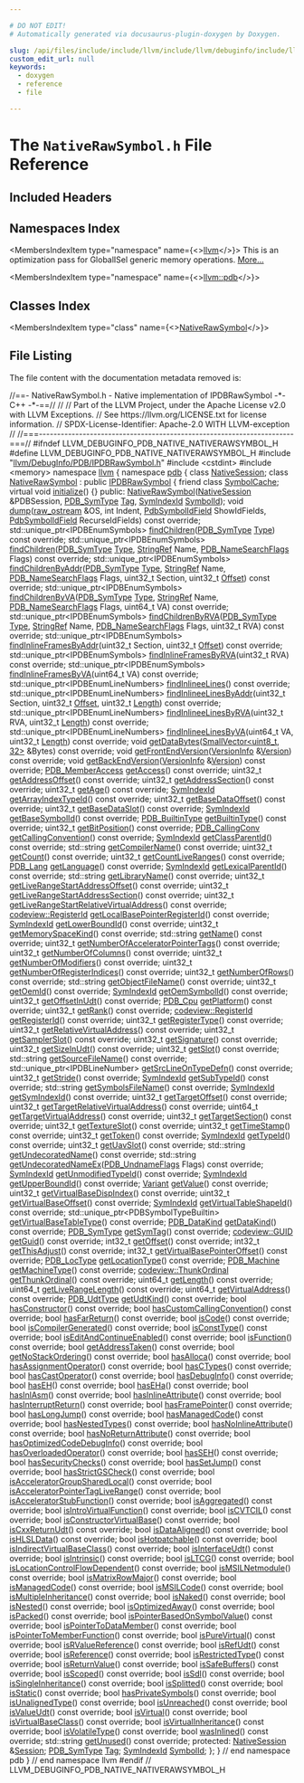 ```yaml
---

# DO NOT EDIT!
# Automatically generated via docusaurus-plugin-doxygen by Doxygen.

slug: /api/files/include/include/llvm/include/llvm/debuginfo/include/llvm/debuginfo/pdb/include/llvm/debuginfo/pdb/native/nativerawsymbol-h
custom_edit_url: null
keywords:
  - doxygen
  - reference
  - file

---
```





# The `NativeRawSymbol.h` File Reference

<DoxygenPage pluginConfig={pluginConfig}>



## Included Headers

<IncludesList>
<IncludesListItem
  filePath="llvm/DebugInfo/PDB/IPDBRawSymbol.h"
  permalink="/docs/api/files/include/include/llvm/include/llvm/debuginfo/include/llvm/debuginfo/pdb/ipdbrawsymbol-h"
  isLocal="true" />
<IncludesListItem
  filePath="cstdint"
  permalink=""
  isLocal="false" />
<IncludesListItem
  filePath="memory"
  permalink=""
  isLocal="false" />
</IncludesList>

## Namespaces Index

<MembersIndex>

<MembersIndexItem
  type="namespace"
  name={<><a href="/docs/api/namespaces/llvm">llvm</a></>}>
This is an optimization pass for GlobalISel generic memory operations. <a href="/docs/api/namespaces/llvm/#details">More...</a>
</MembersIndexItem>

<MembersIndexItem
  type="namespace"
  name={<><a href="/docs/api/namespaces/llvm/pdb">llvm::pdb</a></>}>
</MembersIndexItem>

</MembersIndex>

## Classes Index

<MembersIndex>

<MembersIndexItem
  type="class"
  name={<><a href="/docs/api/classes/llvm/pdb/nativerawsymbol">NativeRawSymbol</a></>}>
</MembersIndexItem>

</MembersIndex>


## File Listing

The file content with the documentation metadata removed is:

<ProgramListing>

<Link id="l00001" /><CodeLine lineNumber="1"><Highlight kind="comment">//==- NativeRawSymbol.h - Native implementation of IPDBRawSymbol -&#42;- C++ -&#42;-==//</Highlight><Highlight kind="normal"></Highlight></CodeLine>
<Link id="l00002" /><CodeLine lineNumber="2"><Highlight kind="normal"></Highlight><Highlight kind="comment">//</Highlight><Highlight kind="normal"></Highlight></CodeLine>
<Link id="l00003" /><CodeLine lineNumber="3"><Highlight kind="normal"></Highlight><Highlight kind="comment">// Part of the LLVM Project, under the Apache License v2.0 with LLVM Exceptions.</Highlight><Highlight kind="normal"></Highlight></CodeLine>
<Link id="l00004" /><CodeLine lineNumber="4"><Highlight kind="normal"></Highlight><Highlight kind="comment">// See https://llvm.org/LICENSE.txt for license information.</Highlight><Highlight kind="normal"></Highlight></CodeLine>
<Link id="l00005" /><CodeLine lineNumber="5"><Highlight kind="normal"></Highlight><Highlight kind="comment">// SPDX-License-Identifier: Apache-2.0 WITH LLVM-exception</Highlight><Highlight kind="normal"></Highlight></CodeLine>
<Link id="l00006" /><CodeLine lineNumber="6"><Highlight kind="normal"></Highlight><Highlight kind="comment">//</Highlight><Highlight kind="normal"></Highlight></CodeLine>
<Link id="l00007" /><CodeLine lineNumber="7"><Highlight kind="normal"></Highlight><Highlight kind="comment">//===----------------------------------------------------------------------===//</Highlight><Highlight kind="normal"></Highlight></CodeLine>
<Link id="l00008" /><CodeLine lineNumber="8"><Highlight kind="normal"></Highlight></CodeLine>
<Link id="l00009" /><CodeLine lineNumber="9"><Highlight kind="normal"></Highlight><Highlight kind="preprocessor">#ifndef LLVM&#95;DEBUGINFO&#95;PDB&#95;NATIVE&#95;NATIVERAWSYMBOL&#95;H</Highlight><Highlight kind="normal"></Highlight></CodeLine>
<Link id="l00010" /><CodeLine lineNumber="10"><Highlight kind="normal"></Highlight><Highlight kind="preprocessor">#define LLVM&#95;DEBUGINFO&#95;PDB&#95;NATIVE&#95;NATIVERAWSYMBOL&#95;H</Highlight><Highlight kind="normal"></Highlight></CodeLine>
<Link id="l00011" /><CodeLine lineNumber="11"><Highlight kind="normal"></Highlight></CodeLine>
<Link id="l00012" /><CodeLine lineNumber="12"><Highlight kind="normal"></Highlight><Highlight kind="preprocessor">#include &quot;<a href="/docs/api/files/include/include/llvm/include/llvm/debuginfo/include/llvm/debuginfo/pdb/ipdbrawsymbol-h">llvm/DebugInfo/PDB/IPDBRawSymbol.h</a>&quot;</Highlight><Highlight kind="normal"></Highlight></CodeLine>
<Link id="l00013" /><CodeLine lineNumber="13"><Highlight kind="normal"></Highlight><Highlight kind="preprocessor">#include &lt;cstdint&gt;</Highlight><Highlight kind="normal"></Highlight></CodeLine>
<Link id="l00014" /><CodeLine lineNumber="14"><Highlight kind="normal"></Highlight><Highlight kind="preprocessor">#include &lt;memory&gt;</Highlight><Highlight kind="normal"></Highlight></CodeLine>
<Link id="l00015" /><CodeLine lineNumber="15"><Highlight kind="normal"></Highlight></CodeLine>
<Link id="l00016" /><CodeLine lineNumber="16"><Highlight kind="normal"></Highlight><Highlight kind="keyword">namespace </Highlight><Highlight kind="normal"><a href="/docs/api/namespaces/llvm">llvm</a> &#123;</Highlight></CodeLine>
<Link id="l00017" /><CodeLine lineNumber="17"><Highlight kind="normal"></Highlight><Highlight kind="keyword">namespace </Highlight><Highlight kind="normal"><a href="/docs/api/namespaces/llvm/pdb">pdb</a> &#123;</Highlight></CodeLine>
<Link id="l00018" /><CodeLine lineNumber="18"><Highlight kind="normal"></Highlight></CodeLine>
<Link id="l00019" /><CodeLine lineNumber="19"><Highlight kind="normal"></Highlight><Highlight kind="keyword">class </Highlight><Highlight kind="normal"><a href="/docs/api/classes/llvm/pdb/nativesession">NativeSession</a>;</Highlight></CodeLine>
<Link id="l00020" /><CodeLine lineNumber="20"><Highlight kind="normal"></Highlight></CodeLine>
<Link id="l00021" /><CodeLine lineNumber="21" lineLink="/docs/api/classes/llvm/pdb/nativerawsymbol"><Highlight kind="normal"></Highlight><Highlight kind="keyword">class </Highlight><Highlight kind="normal"><a href="/docs/api/classes/llvm/pdb/nativerawsymbol/#a4cbeed8a0b429b5aea245873a199f97b">NativeRawSymbol</a> : </Highlight><Highlight kind="keyword">public</Highlight><Highlight kind="normal"> <a href="/docs/api/classes/llvm/pdb/ipdbrawsymbol">IPDBRawSymbol</a> &#123;</Highlight></CodeLine>
<Link id="l00022" /><CodeLine lineNumber="22" lineLink="/docs/api/classes/llvm/pdb/nativerawsymbol/#a10885dd2a57b57717f9918d0eb978866"><Highlight kind="normal">  </Highlight><Highlight kind="keyword">friend</Highlight><Highlight kind="normal"> </Highlight><Highlight kind="keyword">class </Highlight><Highlight kind="normal"><a href="/docs/api/classes/llvm/pdb/nativerawsymbol/#a10885dd2a57b57717f9918d0eb978866">SymbolCache</a>;</Highlight></CodeLine>
<Link id="l00023" /><CodeLine lineNumber="23"><Highlight kind="normal">  </Highlight><Highlight kind="keyword">virtual</Highlight><Highlight kind="normal"> </Highlight><Highlight kind="keywordtype">void</Highlight><Highlight kind="normal"> <a href="/docs/api/files/lib/lib/analysis/targetlibraryinfo-cpp/#a19d27915595e7f0a0ef271448bcdac6f">initialize</a>() &#123;&#125;</Highlight></CodeLine>
<Link id="l00024" /><CodeLine lineNumber="24"><Highlight kind="normal"></Highlight></CodeLine>
<Link id="l00025" /><CodeLine lineNumber="25"><Highlight kind="normal"></Highlight><Highlight kind="keyword">public</Highlight><Highlight kind="normal">:</Highlight></CodeLine>
<Link id="l00026" /><CodeLine lineNumber="26"><Highlight kind="normal">  <a href="/docs/api/classes/llvm/pdb/nativerawsymbol/#a4cbeed8a0b429b5aea245873a199f97b">NativeRawSymbol</a>(<a href="/docs/api/classes/llvm/pdb/nativesession">NativeSession</a> &amp;PDBSession, <a href="/docs/api/namespaces/llvm/pdb/#a33e853ec74d48b1340d1d4bae772d30b">PDB&#95;SymType</a> <a href="/docs/api/namespaces/llvm/#ac226f3d2b9ca090171a8e0a8cb92c343ac101058e7ea21bbbf2a5ac893088e90b">Tag</a>,</Highlight></CodeLine>
<Link id="l00027" /><CodeLine lineNumber="27"><Highlight kind="normal">                  <a href="/docs/api/namespaces/llvm/pdb/#a0d95a0af7fff523a0a4bfb7f6b578d12">SymIndexId</a> <a href="/docs/api/classes/llvm/pdb/nativerawsymbol/#a175ded6821ed70bde0ecba19b38f2b88">SymbolId</a>);</Highlight></CodeLine>
<Link id="l00028" /><CodeLine lineNumber="28"><Highlight kind="normal"></Highlight></CodeLine>
<Link id="l00029" /><CodeLine lineNumber="29"><Highlight kind="normal">  </Highlight><Highlight kind="keywordtype">void</Highlight><Highlight kind="normal"> <a href="/docs/api/classes/llvm/pdb/nativerawsymbol/#aeeda1eb1da6fda8318d0a3093caa3ea2">dump</a>(<a href="/docs/api/classes/llvm/raw-ostream">raw&#95;ostream</a> &amp;OS, </Highlight><Highlight kind="keywordtype">int</Highlight><Highlight kind="normal"> Indent, <a href="/docs/api/namespaces/llvm/pdb/#a952cb7401a07c49e2879fbfc92f0dc2c">PdbSymbolIdField</a> ShowIdFields,</Highlight></CodeLine>
<Link id="l00030" /><CodeLine lineNumber="30"><Highlight kind="normal">            <a href="/docs/api/namespaces/llvm/pdb/#a952cb7401a07c49e2879fbfc92f0dc2c">PdbSymbolIdField</a> RecurseIdFields) </Highlight><Highlight kind="keyword">const override</Highlight><Highlight kind="normal">;</Highlight></CodeLine>
<Link id="l00031" /><CodeLine lineNumber="31"><Highlight kind="normal"></Highlight></CodeLine>
<Link id="l00032" /><CodeLine lineNumber="32"><Highlight kind="normal">  std::unique&#95;ptr&lt;IPDBEnumSymbols&gt;</Highlight></CodeLine>
<Link id="l00033" /><CodeLine lineNumber="33"><Highlight kind="normal">    <a href="/docs/api/classes/llvm/pdb/nativerawsymbol/#a4236f61483238acc1ba13891d73b2c58">findChildren</a>(<a href="/docs/api/namespaces/llvm/pdb/#a33e853ec74d48b1340d1d4bae772d30b">PDB&#95;SymType</a> <a href="/docs/api/namespaces/llvm/pdb/#a952cb7401a07c49e2879fbfc92f0dc2caa1fa27779242b4902f7ae3bdd5c6d508">Type</a>) </Highlight><Highlight kind="keyword">const override</Highlight><Highlight kind="normal">;</Highlight></CodeLine>
<Link id="l00034" /><CodeLine lineNumber="34"><Highlight kind="normal">  std::unique&#95;ptr&lt;IPDBEnumSymbols&gt;</Highlight></CodeLine>
<Link id="l00035" /><CodeLine lineNumber="35"><Highlight kind="normal">    <a href="/docs/api/classes/llvm/pdb/nativerawsymbol/#a4236f61483238acc1ba13891d73b2c58">findChildren</a>(<a href="/docs/api/namespaces/llvm/pdb/#a33e853ec74d48b1340d1d4bae772d30b">PDB&#95;SymType</a> <a href="/docs/api/namespaces/llvm/pdb/#a952cb7401a07c49e2879fbfc92f0dc2caa1fa27779242b4902f7ae3bdd5c6d508">Type</a>, <a href="/docs/api/classes/llvm/stringref">StringRef</a> Name,</Highlight></CodeLine>
<Link id="l00036" /><CodeLine lineNumber="36"><Highlight kind="normal">      <a href="/docs/api/namespaces/llvm/pdb/#a1d1b2eadb80309d27efbb727411c54ec">PDB&#95;NameSearchFlags</a> Flags) </Highlight><Highlight kind="keyword">const override</Highlight><Highlight kind="normal">;</Highlight></CodeLine>
<Link id="l00037" /><CodeLine lineNumber="37"><Highlight kind="normal">  std::unique&#95;ptr&lt;IPDBEnumSymbols&gt;</Highlight></CodeLine>
<Link id="l00038" /><CodeLine lineNumber="38"><Highlight kind="normal">    <a href="/docs/api/classes/llvm/pdb/nativerawsymbol/#a7393f5c9e398a0a8a34014393253e45f">findChildrenByAddr</a>(<a href="/docs/api/namespaces/llvm/pdb/#a33e853ec74d48b1340d1d4bae772d30b">PDB&#95;SymType</a> <a href="/docs/api/namespaces/llvm/pdb/#a952cb7401a07c49e2879fbfc92f0dc2caa1fa27779242b4902f7ae3bdd5c6d508">Type</a>, <a href="/docs/api/classes/llvm/stringref">StringRef</a> Name,</Highlight></CodeLine>
<Link id="l00039" /><CodeLine lineNumber="39"><Highlight kind="normal">                       <a href="/docs/api/namespaces/llvm/pdb/#a1d1b2eadb80309d27efbb727411c54ec">PDB&#95;NameSearchFlags</a> Flags,</Highlight></CodeLine>
<Link id="l00040" /><CodeLine lineNumber="40"><Highlight kind="normal">                       uint32&#95;t Section, uint32&#95;t <a href="/docs/api/namespaces/llvm/pdb/#ac10322dc19a928c2dbb83ec9689dc23cadfd0a82c4bf37b1e90b690a22a20692e">Offset</a>) </Highlight><Highlight kind="keyword">const override</Highlight><Highlight kind="normal">;</Highlight></CodeLine>
<Link id="l00041" /><CodeLine lineNumber="41"><Highlight kind="normal">  std::unique&#95;ptr&lt;IPDBEnumSymbols&gt;</Highlight></CodeLine>
<Link id="l00042" /><CodeLine lineNumber="42"><Highlight kind="normal">    <a href="/docs/api/classes/llvm/pdb/nativerawsymbol/#ac2cf75fa589ac1e92fbda06f2513defd">findChildrenByVA</a>(<a href="/docs/api/namespaces/llvm/pdb/#a33e853ec74d48b1340d1d4bae772d30b">PDB&#95;SymType</a> <a href="/docs/api/namespaces/llvm/pdb/#a952cb7401a07c49e2879fbfc92f0dc2caa1fa27779242b4902f7ae3bdd5c6d508">Type</a>, <a href="/docs/api/classes/llvm/stringref">StringRef</a> Name, <a href="/docs/api/namespaces/llvm/pdb/#a1d1b2eadb80309d27efbb727411c54ec">PDB&#95;NameSearchFlags</a> Flags,</Highlight></CodeLine>
<Link id="l00043" /><CodeLine lineNumber="43"><Highlight kind="normal">                     uint64&#95;t VA) </Highlight><Highlight kind="keyword">const override</Highlight><Highlight kind="normal">;</Highlight></CodeLine>
<Link id="l00044" /><CodeLine lineNumber="44"><Highlight kind="normal">  std::unique&#95;ptr&lt;IPDBEnumSymbols&gt;</Highlight></CodeLine>
<Link id="l00045" /><CodeLine lineNumber="45"><Highlight kind="normal">    <a href="/docs/api/classes/llvm/pdb/nativerawsymbol/#ac87b62832db228b6eabbc7218b1b58eb">findChildrenByRVA</a>(<a href="/docs/api/namespaces/llvm/pdb/#a33e853ec74d48b1340d1d4bae772d30b">PDB&#95;SymType</a> <a href="/docs/api/namespaces/llvm/pdb/#a952cb7401a07c49e2879fbfc92f0dc2caa1fa27779242b4902f7ae3bdd5c6d508">Type</a>, <a href="/docs/api/classes/llvm/stringref">StringRef</a> Name, <a href="/docs/api/namespaces/llvm/pdb/#a1d1b2eadb80309d27efbb727411c54ec">PDB&#95;NameSearchFlags</a> Flags,</Highlight></CodeLine>
<Link id="l00046" /><CodeLine lineNumber="46"><Highlight kind="normal">      uint32&#95;t RVA) </Highlight><Highlight kind="keyword">const override</Highlight><Highlight kind="normal">;</Highlight></CodeLine>
<Link id="l00047" /><CodeLine lineNumber="47"><Highlight kind="normal"></Highlight></CodeLine>
<Link id="l00048" /><CodeLine lineNumber="48"><Highlight kind="normal">  std::unique&#95;ptr&lt;IPDBEnumSymbols&gt;</Highlight></CodeLine>
<Link id="l00049" /><CodeLine lineNumber="49"><Highlight kind="normal">    <a href="/docs/api/classes/llvm/pdb/nativerawsymbol/#af195d171bfcbf133a62e2c2e655150ea">findInlineFramesByAddr</a>(uint32&#95;t Section, uint32&#95;t <a href="/docs/api/namespaces/llvm/pdb/#ac10322dc19a928c2dbb83ec9689dc23cadfd0a82c4bf37b1e90b690a22a20692e">Offset</a>) </Highlight><Highlight kind="keyword">const override</Highlight><Highlight kind="normal">;</Highlight></CodeLine>
<Link id="l00050" /><CodeLine lineNumber="50"><Highlight kind="normal">  std::unique&#95;ptr&lt;IPDBEnumSymbols&gt;</Highlight></CodeLine>
<Link id="l00051" /><CodeLine lineNumber="51"><Highlight kind="normal">    <a href="/docs/api/classes/llvm/pdb/nativerawsymbol/#a7a534ad87e539a450c2da69cef44ba37">findInlineFramesByRVA</a>(uint32&#95;t RVA) </Highlight><Highlight kind="keyword">const override</Highlight><Highlight kind="normal">;</Highlight></CodeLine>
<Link id="l00052" /><CodeLine lineNumber="52"><Highlight kind="normal">  std::unique&#95;ptr&lt;IPDBEnumSymbols&gt;</Highlight></CodeLine>
<Link id="l00053" /><CodeLine lineNumber="53"><Highlight kind="normal">    <a href="/docs/api/classes/llvm/pdb/nativerawsymbol/#ac7e561cbcc3e58d5d04b057efb9016b6">findInlineFramesByVA</a>(uint64&#95;t VA) </Highlight><Highlight kind="keyword">const override</Highlight><Highlight kind="normal">;</Highlight></CodeLine>
<Link id="l00054" /><CodeLine lineNumber="54"><Highlight kind="normal"></Highlight></CodeLine>
<Link id="l00055" /><CodeLine lineNumber="55"><Highlight kind="normal">  std::unique&#95;ptr&lt;IPDBEnumLineNumbers&gt; <a href="/docs/api/classes/llvm/pdb/nativerawsymbol/#a3aaaef020b260a61fc06df0af7686a63">findInlineeLines</a>() </Highlight><Highlight kind="keyword">const override</Highlight><Highlight kind="normal">;</Highlight></CodeLine>
<Link id="l00056" /><CodeLine lineNumber="56"><Highlight kind="normal">  std::unique&#95;ptr&lt;IPDBEnumLineNumbers&gt;</Highlight></CodeLine>
<Link id="l00057" /><CodeLine lineNumber="57"><Highlight kind="normal">    <a href="/docs/api/classes/llvm/pdb/nativerawsymbol/#ac568aa56a3115d80fbd5a2c4be13ac9f">findInlineeLinesByAddr</a>(uint32&#95;t Section, uint32&#95;t <a href="/docs/api/namespaces/llvm/pdb/#ac10322dc19a928c2dbb83ec9689dc23cadfd0a82c4bf37b1e90b690a22a20692e">Offset</a>,</Highlight></CodeLine>
<Link id="l00058" /><CodeLine lineNumber="58"><Highlight kind="normal">                           uint32&#95;t <a href="/docs/api/namespaces/llvm/#a05f5b9a11bdcc5feba62899f95dcf878af6d9f1c7b49b7601fae6a545002a6763">Length</a>) </Highlight><Highlight kind="keyword">const override</Highlight><Highlight kind="normal">;</Highlight></CodeLine>
<Link id="l00059" /><CodeLine lineNumber="59"><Highlight kind="normal">  std::unique&#95;ptr&lt;IPDBEnumLineNumbers&gt;</Highlight></CodeLine>
<Link id="l00060" /><CodeLine lineNumber="60"><Highlight kind="normal">    <a href="/docs/api/classes/llvm/pdb/nativerawsymbol/#ae61294a486657817a56421903a0ac13b">findInlineeLinesByRVA</a>(uint32&#95;t RVA, uint32&#95;t <a href="/docs/api/namespaces/llvm/#a05f5b9a11bdcc5feba62899f95dcf878af6d9f1c7b49b7601fae6a545002a6763">Length</a>) </Highlight><Highlight kind="keyword">const override</Highlight><Highlight kind="normal">;</Highlight></CodeLine>
<Link id="l00061" /><CodeLine lineNumber="61"><Highlight kind="normal">  std::unique&#95;ptr&lt;IPDBEnumLineNumbers&gt;</Highlight></CodeLine>
<Link id="l00062" /><CodeLine lineNumber="62"><Highlight kind="normal">    <a href="/docs/api/classes/llvm/pdb/nativerawsymbol/#a66656339acb59636e60c3196bdeac925">findInlineeLinesByVA</a>(uint64&#95;t VA, uint32&#95;t <a href="/docs/api/namespaces/llvm/#a05f5b9a11bdcc5feba62899f95dcf878af6d9f1c7b49b7601fae6a545002a6763">Length</a>) </Highlight><Highlight kind="keyword">const override</Highlight><Highlight kind="normal">;</Highlight></CodeLine>
<Link id="l00063" /><CodeLine lineNumber="63"><Highlight kind="normal"></Highlight></CodeLine>
<Link id="l00064" /><CodeLine lineNumber="64"><Highlight kind="normal">  </Highlight><Highlight kind="keywordtype">void</Highlight><Highlight kind="normal"> <a href="/docs/api/classes/llvm/pdb/nativerawsymbol/#afc4623f05661f9a6006ab29d724572c4">getDataBytes</a>(<a href="/docs/api/classes/llvm/smallvector">SmallVector&lt;uint8&#95;t, 32&gt;</a> &amp;Bytes) </Highlight><Highlight kind="keyword">const override</Highlight><Highlight kind="normal">;</Highlight></CodeLine>
<Link id="l00065" /><CodeLine lineNumber="65"><Highlight kind="normal">  </Highlight><Highlight kind="keywordtype">void</Highlight><Highlight kind="normal"> <a href="/docs/api/classes/llvm/pdb/nativerawsymbol/#a4e4572146b2a7ce5bc6a99cee736fd56">getFrontEndVersion</a>(<a href="/docs/api/structs/llvm/pdb/versioninfo">VersionInfo</a> &amp;<a href="/docs/api/namespaces/llvm/#a689a023f54d38d41f6d952cac41ee538">Version</a>) </Highlight><Highlight kind="keyword">const override</Highlight><Highlight kind="normal">;</Highlight></CodeLine>
<Link id="l00066" /><CodeLine lineNumber="66"><Highlight kind="normal">  </Highlight><Highlight kind="keywordtype">void</Highlight><Highlight kind="normal"> <a href="/docs/api/classes/llvm/pdb/nativerawsymbol/#a45ade7163bbf05ab334f58bc088fb5f2">getBackEndVersion</a>(<a href="/docs/api/structs/llvm/pdb/versioninfo">VersionInfo</a> &amp;<a href="/docs/api/namespaces/llvm/#a689a023f54d38d41f6d952cac41ee538">Version</a>) </Highlight><Highlight kind="keyword">const override</Highlight><Highlight kind="normal">;</Highlight></CodeLine>
<Link id="l00067" /><CodeLine lineNumber="67"><Highlight kind="normal">  <a href="/docs/api/namespaces/llvm/pdb/#a2d6a658a499045d9efb62d3e00c4e11f">PDB&#95;MemberAccess</a> <a href="/docs/api/classes/llvm/pdb/nativerawsymbol/#a2955c667a55511ee57ae753b8b28752f">getAccess</a>() </Highlight><Highlight kind="keyword">const override</Highlight><Highlight kind="normal">;</Highlight></CodeLine>
<Link id="l00068" /><CodeLine lineNumber="68"><Highlight kind="normal">  uint32&#95;t <a href="/docs/api/classes/llvm/pdb/nativerawsymbol/#a977a1bba1919837584bf40ea597ea008">getAddressOffset</a>() </Highlight><Highlight kind="keyword">const override</Highlight><Highlight kind="normal">;</Highlight></CodeLine>
<Link id="l00069" /><CodeLine lineNumber="69"><Highlight kind="normal">  uint32&#95;t <a href="/docs/api/classes/llvm/pdb/nativerawsymbol/#a2535a12ed75d8eb2376ca79887657d64">getAddressSection</a>() </Highlight><Highlight kind="keyword">const override</Highlight><Highlight kind="normal">;</Highlight></CodeLine>
<Link id="l00070" /><CodeLine lineNumber="70"><Highlight kind="normal">  uint32&#95;t <a href="/docs/api/classes/llvm/pdb/nativerawsymbol/#a5f8a77318ecdebfbf26e905745e754aa">getAge</a>() </Highlight><Highlight kind="keyword">const override</Highlight><Highlight kind="normal">;</Highlight></CodeLine>
<Link id="l00071" /><CodeLine lineNumber="71"><Highlight kind="normal">  <a href="/docs/api/namespaces/llvm/pdb/#a0d95a0af7fff523a0a4bfb7f6b578d12">SymIndexId</a> <a href="/docs/api/classes/llvm/pdb/nativerawsymbol/#afa806b06f3a3b39f6f77514d1b77af40">getArrayIndexTypeId</a>() </Highlight><Highlight kind="keyword">const override</Highlight><Highlight kind="normal">;</Highlight></CodeLine>
<Link id="l00072" /><CodeLine lineNumber="72"><Highlight kind="normal">  uint32&#95;t <a href="/docs/api/classes/llvm/pdb/nativerawsymbol/#a745428e1ac099e6b184813dc4e78e7c2">getBaseDataOffset</a>() </Highlight><Highlight kind="keyword">const override</Highlight><Highlight kind="normal">;</Highlight></CodeLine>
<Link id="l00073" /><CodeLine lineNumber="73"><Highlight kind="normal">  uint32&#95;t <a href="/docs/api/classes/llvm/pdb/nativerawsymbol/#a9c69555dcf5b3f35bc6bf9e6b7d6aa07">getBaseDataSlot</a>() </Highlight><Highlight kind="keyword">const override</Highlight><Highlight kind="normal">;</Highlight></CodeLine>
<Link id="l00074" /><CodeLine lineNumber="74"><Highlight kind="normal">  <a href="/docs/api/namespaces/llvm/pdb/#a0d95a0af7fff523a0a4bfb7f6b578d12">SymIndexId</a> <a href="/docs/api/classes/llvm/pdb/nativerawsymbol/#a61b16ebe48f92e08a56bd04abb35a5dd">getBaseSymbolId</a>() </Highlight><Highlight kind="keyword">const override</Highlight><Highlight kind="normal">;</Highlight></CodeLine>
<Link id="l00075" /><CodeLine lineNumber="75"><Highlight kind="normal">  <a href="/docs/api/namespaces/llvm/pdb/#a29a5bdf367e3f74df9228dfce2c93a6f">PDB&#95;BuiltinType</a> <a href="/docs/api/classes/llvm/pdb/nativerawsymbol/#af0621eac52ef8cf98b1ada292159a441">getBuiltinType</a>() </Highlight><Highlight kind="keyword">const override</Highlight><Highlight kind="normal">;</Highlight></CodeLine>
<Link id="l00076" /><CodeLine lineNumber="76"><Highlight kind="normal">  uint32&#95;t <a href="/docs/api/classes/llvm/pdb/nativerawsymbol/#ae999db66569f7577187d801f4d0e8721">getBitPosition</a>() </Highlight><Highlight kind="keyword">const override</Highlight><Highlight kind="normal">;</Highlight></CodeLine>
<Link id="l00077" /><CodeLine lineNumber="77"><Highlight kind="normal">  <a href="/docs/api/namespaces/llvm/pdb/#af7d171b2b4401586d8bb1bd9507c6921">PDB&#95;CallingConv</a> <a href="/docs/api/classes/llvm/pdb/nativerawsymbol/#ab945ff4d87814fc02ce27cdf1ebf725e">getCallingConvention</a>() </Highlight><Highlight kind="keyword">const override</Highlight><Highlight kind="normal">;</Highlight></CodeLine>
<Link id="l00078" /><CodeLine lineNumber="78"><Highlight kind="normal">  <a href="/docs/api/namespaces/llvm/pdb/#a0d95a0af7fff523a0a4bfb7f6b578d12">SymIndexId</a> <a href="/docs/api/classes/llvm/pdb/nativerawsymbol/#a741c7010b28e3661d71c4d6b6187abb4">getClassParentId</a>() </Highlight><Highlight kind="keyword">const override</Highlight><Highlight kind="normal">;</Highlight></CodeLine>
<Link id="l00079" /><CodeLine lineNumber="79"><Highlight kind="normal">  std::string <a href="/docs/api/classes/llvm/pdb/nativerawsymbol/#a851628181e7b7f0f11d05e2a81d497a0">getCompilerName</a>() </Highlight><Highlight kind="keyword">const override</Highlight><Highlight kind="normal">;</Highlight></CodeLine>
<Link id="l00080" /><CodeLine lineNumber="80"><Highlight kind="normal">  uint32&#95;t <a href="/docs/api/classes/llvm/pdb/nativerawsymbol/#a41c38e0f7af6115bf4dd43ac4fc9a8c4">getCount</a>() </Highlight><Highlight kind="keyword">const override</Highlight><Highlight kind="normal">;</Highlight></CodeLine>
<Link id="l00081" /><CodeLine lineNumber="81"><Highlight kind="normal">  uint32&#95;t <a href="/docs/api/classes/llvm/pdb/nativerawsymbol/#acd184b63d6dec5df4110f6cde556d3c6">getCountLiveRanges</a>() </Highlight><Highlight kind="keyword">const override</Highlight><Highlight kind="normal">;</Highlight></CodeLine>
<Link id="l00082" /><CodeLine lineNumber="82"><Highlight kind="normal">  <a href="/docs/api/namespaces/llvm/pdb/#ade90db04981678b03bc2909e6b498eb4">PDB&#95;Lang</a> <a href="/docs/api/classes/llvm/pdb/nativerawsymbol/#a21dbddf997d771ff56c7ec1cc989e61f">getLanguage</a>() </Highlight><Highlight kind="keyword">const override</Highlight><Highlight kind="normal">;</Highlight></CodeLine>
<Link id="l00083" /><CodeLine lineNumber="83"><Highlight kind="normal">  <a href="/docs/api/namespaces/llvm/pdb/#a0d95a0af7fff523a0a4bfb7f6b578d12">SymIndexId</a> <a href="/docs/api/classes/llvm/pdb/nativerawsymbol/#afb496ada523353b7b7847ef9aaacb66c">getLexicalParentId</a>() </Highlight><Highlight kind="keyword">const override</Highlight><Highlight kind="normal">;</Highlight></CodeLine>
<Link id="l00084" /><CodeLine lineNumber="84"><Highlight kind="normal">  std::string <a href="/docs/api/classes/llvm/pdb/nativerawsymbol/#ad85df1a0cc093de72d8a80a1299737e4">getLibraryName</a>() </Highlight><Highlight kind="keyword">const override</Highlight><Highlight kind="normal">;</Highlight></CodeLine>
<Link id="l00085" /><CodeLine lineNumber="85"><Highlight kind="normal">  uint32&#95;t <a href="/docs/api/classes/llvm/pdb/nativerawsymbol/#a78748b158a39f6347e0fdc69fecda460">getLiveRangeStartAddressOffset</a>() </Highlight><Highlight kind="keyword">const override</Highlight><Highlight kind="normal">;</Highlight></CodeLine>
<Link id="l00086" /><CodeLine lineNumber="86"><Highlight kind="normal">  uint32&#95;t <a href="/docs/api/classes/llvm/pdb/nativerawsymbol/#aac9c1c4a5f23684eadedb3b79d167006">getLiveRangeStartAddressSection</a>() </Highlight><Highlight kind="keyword">const override</Highlight><Highlight kind="normal">;</Highlight></CodeLine>
<Link id="l00087" /><CodeLine lineNumber="87"><Highlight kind="normal">  uint32&#95;t <a href="/docs/api/classes/llvm/pdb/nativerawsymbol/#ac6ba7cf5da014ecf43ee6afc2ba1cdc3">getLiveRangeStartRelativeVirtualAddress</a>() </Highlight><Highlight kind="keyword">const override</Highlight><Highlight kind="normal">;</Highlight></CodeLine>
<Link id="l00088" /><CodeLine lineNumber="88"><Highlight kind="normal">  <a href="/docs/api/namespaces/llvm/codeview/#a18efaabef8a962bb9f48589ec97b5be9">codeview::RegisterId</a> <a href="/docs/api/classes/llvm/pdb/nativerawsymbol/#af3c1a3e1d2d18f22a9cb23ce621ea337">getLocalBasePointerRegisterId</a>() </Highlight><Highlight kind="keyword">const override</Highlight><Highlight kind="normal">;</Highlight></CodeLine>
<Link id="l00089" /><CodeLine lineNumber="89"><Highlight kind="normal">  <a href="/docs/api/namespaces/llvm/pdb/#a0d95a0af7fff523a0a4bfb7f6b578d12">SymIndexId</a> <a href="/docs/api/classes/llvm/pdb/nativerawsymbol/#a6adbfaf621233a665244c25e80a720ee">getLowerBoundId</a>() </Highlight><Highlight kind="keyword">const override</Highlight><Highlight kind="normal">;</Highlight></CodeLine>
<Link id="l00090" /><CodeLine lineNumber="90"><Highlight kind="normal">  uint32&#95;t <a href="/docs/api/classes/llvm/pdb/nativerawsymbol/#abd3ed8e648ad25ee2bd37adb48e51aac">getMemorySpaceKind</a>() </Highlight><Highlight kind="keyword">const override</Highlight><Highlight kind="normal">;</Highlight></CodeLine>
<Link id="l00091" /><CodeLine lineNumber="91"><Highlight kind="normal">  std::string <a href="/docs/api/classes/llvm/pdb/nativerawsymbol/#ac21da5a23eb7fd59a35379493d3e4f21">getName</a>() </Highlight><Highlight kind="keyword">const override</Highlight><Highlight kind="normal">;</Highlight></CodeLine>
<Link id="l00092" /><CodeLine lineNumber="92"><Highlight kind="normal">  uint32&#95;t <a href="/docs/api/classes/llvm/pdb/nativerawsymbol/#ac422665cecdc70426b3951a61c2e209a">getNumberOfAcceleratorPointerTags</a>() </Highlight><Highlight kind="keyword">const override</Highlight><Highlight kind="normal">;</Highlight></CodeLine>
<Link id="l00093" /><CodeLine lineNumber="93"><Highlight kind="normal">  uint32&#95;t <a href="/docs/api/classes/llvm/pdb/nativerawsymbol/#aec3d45c97162afd8ad5b4833b268fb3a">getNumberOfColumns</a>() </Highlight><Highlight kind="keyword">const override</Highlight><Highlight kind="normal">;</Highlight></CodeLine>
<Link id="l00094" /><CodeLine lineNumber="94"><Highlight kind="normal">  uint32&#95;t <a href="/docs/api/classes/llvm/pdb/nativerawsymbol/#a9ba46f8cfaec637e46184ff267e3d111">getNumberOfModifiers</a>() </Highlight><Highlight kind="keyword">const override</Highlight><Highlight kind="normal">;</Highlight></CodeLine>
<Link id="l00095" /><CodeLine lineNumber="95"><Highlight kind="normal">  uint32&#95;t <a href="/docs/api/classes/llvm/pdb/nativerawsymbol/#a9543c3efbd17e0673f0323569e2d5ad1">getNumberOfRegisterIndices</a>() </Highlight><Highlight kind="keyword">const override</Highlight><Highlight kind="normal">;</Highlight></CodeLine>
<Link id="l00096" /><CodeLine lineNumber="96"><Highlight kind="normal">  uint32&#95;t <a href="/docs/api/classes/llvm/pdb/nativerawsymbol/#afdc0ff696cfa0b17df783ebe366eaa45">getNumberOfRows</a>() </Highlight><Highlight kind="keyword">const override</Highlight><Highlight kind="normal">;</Highlight></CodeLine>
<Link id="l00097" /><CodeLine lineNumber="97"><Highlight kind="normal">  std::string <a href="/docs/api/classes/llvm/pdb/nativerawsymbol/#a314b4609d61d5e21620622b46cc9a467">getObjectFileName</a>() </Highlight><Highlight kind="keyword">const override</Highlight><Highlight kind="normal">;</Highlight></CodeLine>
<Link id="l00098" /><CodeLine lineNumber="98"><Highlight kind="normal">  uint32&#95;t <a href="/docs/api/classes/llvm/pdb/nativerawsymbol/#abc43189c56060caf067f669a5859afbe">getOemId</a>() </Highlight><Highlight kind="keyword">const override</Highlight><Highlight kind="normal">;</Highlight></CodeLine>
<Link id="l00099" /><CodeLine lineNumber="99"><Highlight kind="normal">  <a href="/docs/api/namespaces/llvm/pdb/#a0d95a0af7fff523a0a4bfb7f6b578d12">SymIndexId</a> <a href="/docs/api/classes/llvm/pdb/nativerawsymbol/#aa3ca1c7c7238c0a6a019cef262f006bb">getOemSymbolId</a>() </Highlight><Highlight kind="keyword">const override</Highlight><Highlight kind="normal">;</Highlight></CodeLine>
<Link id="l00100" /><CodeLine lineNumber="100"><Highlight kind="normal">  uint32&#95;t <a href="/docs/api/classes/llvm/pdb/nativerawsymbol/#ae1184fbef6e0d2eb2237ce1d1b93e25d">getOffsetInUdt</a>() </Highlight><Highlight kind="keyword">const override</Highlight><Highlight kind="normal">;</Highlight></CodeLine>
<Link id="l00101" /><CodeLine lineNumber="101"><Highlight kind="normal">  <a href="/docs/api/namespaces/llvm/pdb/#addc050e620632b8ba62ee011d08fe12b">PDB&#95;Cpu</a> <a href="/docs/api/classes/llvm/pdb/nativerawsymbol/#a71019956db7261328410a495d8a20a24">getPlatform</a>() </Highlight><Highlight kind="keyword">const override</Highlight><Highlight kind="normal">;</Highlight></CodeLine>
<Link id="l00102" /><CodeLine lineNumber="102"><Highlight kind="normal">  uint32&#95;t <a href="/docs/api/classes/llvm/pdb/nativerawsymbol/#a6467b3f4c34088d9981fdfdb35dda42b">getRank</a>() </Highlight><Highlight kind="keyword">const override</Highlight><Highlight kind="normal">;</Highlight></CodeLine>
<Link id="l00103" /><CodeLine lineNumber="103"><Highlight kind="normal">  <a href="/docs/api/namespaces/llvm/codeview/#a18efaabef8a962bb9f48589ec97b5be9">codeview::RegisterId</a> <a href="/docs/api/classes/llvm/pdb/nativerawsymbol/#af045fd949db3d19aca3459b64a8d00dc">getRegisterId</a>() </Highlight><Highlight kind="keyword">const override</Highlight><Highlight kind="normal">;</Highlight></CodeLine>
<Link id="l00104" /><CodeLine lineNumber="104"><Highlight kind="normal">  uint32&#95;t <a href="/docs/api/classes/llvm/pdb/nativerawsymbol/#abcdb92a7c900c5f9ec7a5740972c9f20">getRegisterType</a>() </Highlight><Highlight kind="keyword">const override</Highlight><Highlight kind="normal">;</Highlight></CodeLine>
<Link id="l00105" /><CodeLine lineNumber="105"><Highlight kind="normal">  uint32&#95;t <a href="/docs/api/classes/llvm/pdb/nativerawsymbol/#a56f7c807e25d78a4ba97f387be45547f">getRelativeVirtualAddress</a>() </Highlight><Highlight kind="keyword">const override</Highlight><Highlight kind="normal">;</Highlight></CodeLine>
<Link id="l00106" /><CodeLine lineNumber="106"><Highlight kind="normal">  uint32&#95;t <a href="/docs/api/classes/llvm/pdb/nativerawsymbol/#a245908099dbfb83dd270ae0ebf1dcbca">getSamplerSlot</a>() </Highlight><Highlight kind="keyword">const override</Highlight><Highlight kind="normal">;</Highlight></CodeLine>
<Link id="l00107" /><CodeLine lineNumber="107"><Highlight kind="normal">  uint32&#95;t <a href="/docs/api/classes/llvm/pdb/nativerawsymbol/#a00398024db996809534db4f271e23e4e">getSignature</a>() </Highlight><Highlight kind="keyword">const override</Highlight><Highlight kind="normal">;</Highlight></CodeLine>
<Link id="l00108" /><CodeLine lineNumber="108"><Highlight kind="normal">  uint32&#95;t <a href="/docs/api/classes/llvm/pdb/nativerawsymbol/#a7de3dc388966f9408137f392b0c523d1">getSizeInUdt</a>() </Highlight><Highlight kind="keyword">const override</Highlight><Highlight kind="normal">;</Highlight></CodeLine>
<Link id="l00109" /><CodeLine lineNumber="109"><Highlight kind="normal">  uint32&#95;t <a href="/docs/api/classes/llvm/pdb/nativerawsymbol/#a6230bf5f33e99099292736ad803e63d9">getSlot</a>() </Highlight><Highlight kind="keyword">const override</Highlight><Highlight kind="normal">;</Highlight></CodeLine>
<Link id="l00110" /><CodeLine lineNumber="110"><Highlight kind="normal">  std::string <a href="/docs/api/classes/llvm/pdb/nativerawsymbol/#a4c86eafaebd3da88ac0eb9477356196d">getSourceFileName</a>() </Highlight><Highlight kind="keyword">const override</Highlight><Highlight kind="normal">;</Highlight></CodeLine>
<Link id="l00111" /><CodeLine lineNumber="111"><Highlight kind="normal">  std::unique&#95;ptr&lt;IPDBLineNumber&gt; <a href="/docs/api/classes/llvm/pdb/nativerawsymbol/#ad8c8bdbf5eae0d03ac647c157b840afb">getSrcLineOnTypeDefn</a>() </Highlight><Highlight kind="keyword">const override</Highlight><Highlight kind="normal">;</Highlight></CodeLine>
<Link id="l00112" /><CodeLine lineNumber="112"><Highlight kind="normal">  uint32&#95;t <a href="/docs/api/classes/llvm/pdb/nativerawsymbol/#ae6d6fdbb3d7feef19757133e4795f5c3">getStride</a>() </Highlight><Highlight kind="keyword">const override</Highlight><Highlight kind="normal">;</Highlight></CodeLine>
<Link id="l00113" /><CodeLine lineNumber="113"><Highlight kind="normal">  <a href="/docs/api/namespaces/llvm/pdb/#a0d95a0af7fff523a0a4bfb7f6b578d12">SymIndexId</a> <a href="/docs/api/classes/llvm/pdb/nativerawsymbol/#aa8c9cd87f06b6e819f00e8ea7733d62e">getSubTypeId</a>() </Highlight><Highlight kind="keyword">const override</Highlight><Highlight kind="normal">;</Highlight></CodeLine>
<Link id="l00114" /><CodeLine lineNumber="114"><Highlight kind="normal">  std::string <a href="/docs/api/classes/llvm/pdb/nativerawsymbol/#af9e66ff6217fc428a58001b30f2b3fa0">getSymbolsFileName</a>() </Highlight><Highlight kind="keyword">const override</Highlight><Highlight kind="normal">;</Highlight></CodeLine>
<Link id="l00115" /><CodeLine lineNumber="115"><Highlight kind="normal">  <a href="/docs/api/namespaces/llvm/pdb/#a0d95a0af7fff523a0a4bfb7f6b578d12">SymIndexId</a> <a href="/docs/api/classes/llvm/pdb/nativerawsymbol/#a04a8bff2c8f9b5817ac9bdff14a83e05">getSymIndexId</a>() </Highlight><Highlight kind="keyword">const override</Highlight><Highlight kind="normal">;</Highlight></CodeLine>
<Link id="l00116" /><CodeLine lineNumber="116"><Highlight kind="normal">  uint32&#95;t <a href="/docs/api/classes/llvm/pdb/nativerawsymbol/#a4669213a03986d59f66920c74e87abfb">getTargetOffset</a>() </Highlight><Highlight kind="keyword">const override</Highlight><Highlight kind="normal">;</Highlight></CodeLine>
<Link id="l00117" /><CodeLine lineNumber="117"><Highlight kind="normal">  uint32&#95;t <a href="/docs/api/classes/llvm/pdb/nativerawsymbol/#ab9568f5f1baa478cfd06ba654fd38353">getTargetRelativeVirtualAddress</a>() </Highlight><Highlight kind="keyword">const override</Highlight><Highlight kind="normal">;</Highlight></CodeLine>
<Link id="l00118" /><CodeLine lineNumber="118"><Highlight kind="normal">  uint64&#95;t <a href="/docs/api/classes/llvm/pdb/nativerawsymbol/#aaa8dd3663e72a1c744b8b6f33e004ea0">getTargetVirtualAddress</a>() </Highlight><Highlight kind="keyword">const override</Highlight><Highlight kind="normal">;</Highlight></CodeLine>
<Link id="l00119" /><CodeLine lineNumber="119"><Highlight kind="normal">  uint32&#95;t <a href="/docs/api/classes/llvm/pdb/nativerawsymbol/#a5c145145abcfdc8b9635357883dc5f15">getTargetSection</a>() </Highlight><Highlight kind="keyword">const override</Highlight><Highlight kind="normal">;</Highlight></CodeLine>
<Link id="l00120" /><CodeLine lineNumber="120"><Highlight kind="normal">  uint32&#95;t <a href="/docs/api/classes/llvm/pdb/nativerawsymbol/#ad6948a2a2433c2efa9e68f77e4276691">getTextureSlot</a>() </Highlight><Highlight kind="keyword">const override</Highlight><Highlight kind="normal">;</Highlight></CodeLine>
<Link id="l00121" /><CodeLine lineNumber="121"><Highlight kind="normal">  uint32&#95;t <a href="/docs/api/classes/llvm/pdb/nativerawsymbol/#a423a0355f42e5f903b2b14abca771385">getTimeStamp</a>() </Highlight><Highlight kind="keyword">const override</Highlight><Highlight kind="normal">;</Highlight></CodeLine>
<Link id="l00122" /><CodeLine lineNumber="122"><Highlight kind="normal">  uint32&#95;t <a href="/docs/api/classes/llvm/pdb/nativerawsymbol/#abab7e95604ebec44818fb3be56f34137">getToken</a>() </Highlight><Highlight kind="keyword">const override</Highlight><Highlight kind="normal">;</Highlight></CodeLine>
<Link id="l00123" /><CodeLine lineNumber="123"><Highlight kind="normal">  <a href="/docs/api/namespaces/llvm/pdb/#a0d95a0af7fff523a0a4bfb7f6b578d12">SymIndexId</a> <a href="/docs/api/classes/llvm/pdb/nativerawsymbol/#a71b4bab0a0c9d8f96055bacf713aab52">getTypeId</a>() </Highlight><Highlight kind="keyword">const override</Highlight><Highlight kind="normal">;</Highlight></CodeLine>
<Link id="l00124" /><CodeLine lineNumber="124"><Highlight kind="normal">  uint32&#95;t <a href="/docs/api/classes/llvm/pdb/nativerawsymbol/#a0a5185dbdb0c52c104aa7af82139067f">getUavSlot</a>() </Highlight><Highlight kind="keyword">const override</Highlight><Highlight kind="normal">;</Highlight></CodeLine>
<Link id="l00125" /><CodeLine lineNumber="125"><Highlight kind="normal">  std::string <a href="/docs/api/classes/llvm/pdb/nativerawsymbol/#a70b9324d822932ee9a7a7f7246eea8ab">getUndecoratedName</a>() </Highlight><Highlight kind="keyword">const override</Highlight><Highlight kind="normal">;</Highlight></CodeLine>
<Link id="l00126" /><CodeLine lineNumber="126"><Highlight kind="normal">  std::string <a href="/docs/api/classes/llvm/pdb/nativerawsymbol/#a748990b53014580ac2e3ae737d0d9379">getUndecoratedNameEx</a>(<a href="/docs/api/namespaces/llvm/pdb/#abc0619e5566d265135ca2f9631eeac8a">PDB&#95;UndnameFlags</a> Flags) </Highlight><Highlight kind="keyword">const override</Highlight><Highlight kind="normal">;</Highlight></CodeLine>
<Link id="l00127" /><CodeLine lineNumber="127"><Highlight kind="normal">  <a href="/docs/api/namespaces/llvm/pdb/#a0d95a0af7fff523a0a4bfb7f6b578d12">SymIndexId</a> <a href="/docs/api/classes/llvm/pdb/nativerawsymbol/#a9196574a5da649f84a025d7f0ba9d329">getUnmodifiedTypeId</a>() </Highlight><Highlight kind="keyword">const override</Highlight><Highlight kind="normal">;</Highlight></CodeLine>
<Link id="l00128" /><CodeLine lineNumber="128"><Highlight kind="normal">  <a href="/docs/api/namespaces/llvm/pdb/#a0d95a0af7fff523a0a4bfb7f6b578d12">SymIndexId</a> <a href="/docs/api/classes/llvm/pdb/nativerawsymbol/#a3c24806a4a160201c7a5a3c3b7260fa1">getUpperBoundId</a>() </Highlight><Highlight kind="keyword">const override</Highlight><Highlight kind="normal">;</Highlight></CodeLine>
<Link id="l00129" /><CodeLine lineNumber="129"><Highlight kind="normal">  <a href="/docs/api/structs/llvm/pdb/variant">Variant</a> <a href="/docs/api/classes/llvm/pdb/nativerawsymbol/#a91c5dac4547f9154479c46554235e628">getValue</a>() </Highlight><Highlight kind="keyword">const override</Highlight><Highlight kind="normal">;</Highlight></CodeLine>
<Link id="l00130" /><CodeLine lineNumber="130"><Highlight kind="normal">  uint32&#95;t <a href="/docs/api/classes/llvm/pdb/nativerawsymbol/#a8cb3d5eb6dbaacc5670298f0eff1ee55">getVirtualBaseDispIndex</a>() </Highlight><Highlight kind="keyword">const override</Highlight><Highlight kind="normal">;</Highlight></CodeLine>
<Link id="l00131" /><CodeLine lineNumber="131"><Highlight kind="normal">  uint32&#95;t <a href="/docs/api/classes/llvm/pdb/nativerawsymbol/#a49e2012816a28e2af66d83093509056b">getVirtualBaseOffset</a>() </Highlight><Highlight kind="keyword">const override</Highlight><Highlight kind="normal">;</Highlight></CodeLine>
<Link id="l00132" /><CodeLine lineNumber="132"><Highlight kind="normal">  <a href="/docs/api/namespaces/llvm/pdb/#a0d95a0af7fff523a0a4bfb7f6b578d12">SymIndexId</a> <a href="/docs/api/classes/llvm/pdb/nativerawsymbol/#a026798fbc05198b37ac4c7725dced6a4">getVirtualTableShapeId</a>() </Highlight><Highlight kind="keyword">const override</Highlight><Highlight kind="normal">;</Highlight></CodeLine>
<Link id="l00133" /><CodeLine lineNumber="133"><Highlight kind="normal">  std::unique&#95;ptr&lt;PDBSymbolTypeBuiltin&gt;</Highlight></CodeLine>
<Link id="l00134" /><CodeLine lineNumber="134"><Highlight kind="normal">  <a href="/docs/api/classes/llvm/pdb/nativerawsymbol/#a63166f3f14444576fc261c98fa79cf77">getVirtualBaseTableType</a>() </Highlight><Highlight kind="keyword">const override</Highlight><Highlight kind="normal">;</Highlight></CodeLine>
<Link id="l00135" /><CodeLine lineNumber="135"><Highlight kind="normal">  <a href="/docs/api/namespaces/llvm/pdb/#a6bb7bf8c85135f7a1ff129776219989e">PDB&#95;DataKind</a> <a href="/docs/api/classes/llvm/pdb/nativerawsymbol/#aba1a65cf1c9e5ba60406ab50b2b7af68">getDataKind</a>() </Highlight><Highlight kind="keyword">const override</Highlight><Highlight kind="normal">;</Highlight></CodeLine>
<Link id="l00136" /><CodeLine lineNumber="136"><Highlight kind="normal">  <a href="/docs/api/namespaces/llvm/pdb/#a33e853ec74d48b1340d1d4bae772d30b">PDB&#95;SymType</a> <a href="/docs/api/classes/llvm/pdb/nativerawsymbol/#acc29bad2ee108457647b7352cc429e31">getSymTag</a>() </Highlight><Highlight kind="keyword">const override</Highlight><Highlight kind="normal">;</Highlight></CodeLine>
<Link id="l00137" /><CodeLine lineNumber="137"><Highlight kind="normal">  <a href="/docs/api/structs/llvm/codeview/guid">codeview::GUID</a> <a href="/docs/api/classes/llvm/pdb/nativerawsymbol/#ab850acb961171c10230c792b9ba3d43a">getGuid</a>() </Highlight><Highlight kind="keyword">const override</Highlight><Highlight kind="normal">;</Highlight></CodeLine>
<Link id="l00138" /><CodeLine lineNumber="138"><Highlight kind="normal">  int32&#95;t <a href="/docs/api/classes/llvm/pdb/nativerawsymbol/#a53250ad14c9bdbdf12215ec7f7292374">getOffset</a>() </Highlight><Highlight kind="keyword">const override</Highlight><Highlight kind="normal">;</Highlight></CodeLine>
<Link id="l00139" /><CodeLine lineNumber="139"><Highlight kind="normal">  int32&#95;t <a href="/docs/api/classes/llvm/pdb/nativerawsymbol/#a025eb49ef5f9031797301b57ee4db168">getThisAdjust</a>() </Highlight><Highlight kind="keyword">const override</Highlight><Highlight kind="normal">;</Highlight></CodeLine>
<Link id="l00140" /><CodeLine lineNumber="140"><Highlight kind="normal">  int32&#95;t <a href="/docs/api/classes/llvm/pdb/nativerawsymbol/#a509b5799ec5e7ecc6682905a28067ca0">getVirtualBasePointerOffset</a>() </Highlight><Highlight kind="keyword">const override</Highlight><Highlight kind="normal">;</Highlight></CodeLine>
<Link id="l00141" /><CodeLine lineNumber="141"><Highlight kind="normal">  <a href="/docs/api/namespaces/llvm/pdb/#a5dbb1abfb6d3c14555304f9c56703234">PDB&#95;LocType</a> <a href="/docs/api/classes/llvm/pdb/nativerawsymbol/#a6beb45ddf39d1d7bd5a797c8875e319d">getLocationType</a>() </Highlight><Highlight kind="keyword">const override</Highlight><Highlight kind="normal">;</Highlight></CodeLine>
<Link id="l00142" /><CodeLine lineNumber="142"><Highlight kind="normal">  <a href="/docs/api/namespaces/llvm/pdb/#a1928545fad40360ae644901d7308cbeb">PDB&#95;Machine</a> <a href="/docs/api/classes/llvm/pdb/nativerawsymbol/#ae459469f8b31aa097069a50846c6ff60">getMachineType</a>() </Highlight><Highlight kind="keyword">const override</Highlight><Highlight kind="normal">;</Highlight></CodeLine>
<Link id="l00143" /><CodeLine lineNumber="143"><Highlight kind="normal">  <a href="/docs/api/namespaces/llvm/codeview/#aa1f08217c6ddb998b3360b9df6ddf019">codeview::ThunkOrdinal</a> <a href="/docs/api/classes/llvm/pdb/nativerawsymbol/#a78e8cbac658574989c2a0289ac32a8f5">getThunkOrdinal</a>() </Highlight><Highlight kind="keyword">const override</Highlight><Highlight kind="normal">;</Highlight></CodeLine>
<Link id="l00144" /><CodeLine lineNumber="144"><Highlight kind="normal">  uint64&#95;t <a href="/docs/api/classes/llvm/pdb/nativerawsymbol/#a1ceabe1276cde7cca2a010b0645f8f6e">getLength</a>() </Highlight><Highlight kind="keyword">const override</Highlight><Highlight kind="normal">;</Highlight></CodeLine>
<Link id="l00145" /><CodeLine lineNumber="145"><Highlight kind="normal">  uint64&#95;t <a href="/docs/api/classes/llvm/pdb/nativerawsymbol/#a6b3fe7385248bf250ef422a083d93d7d">getLiveRangeLength</a>() </Highlight><Highlight kind="keyword">const override</Highlight><Highlight kind="normal">;</Highlight></CodeLine>
<Link id="l00146" /><CodeLine lineNumber="146"><Highlight kind="normal">  uint64&#95;t <a href="/docs/api/classes/llvm/pdb/nativerawsymbol/#a625c55a06f7f80bbaa2f3e0c1e387237">getVirtualAddress</a>() </Highlight><Highlight kind="keyword">const override</Highlight><Highlight kind="normal">;</Highlight></CodeLine>
<Link id="l00147" /><CodeLine lineNumber="147"><Highlight kind="normal">  <a href="/docs/api/namespaces/llvm/pdb/#a2ffaff61a965c84730991ba39b8fde85">PDB&#95;UdtType</a> <a href="/docs/api/classes/llvm/pdb/nativerawsymbol/#aed9fcc8f187143fc4e688d7256df4086">getUdtKind</a>() </Highlight><Highlight kind="keyword">const override</Highlight><Highlight kind="normal">;</Highlight></CodeLine>
<Link id="l00148" /><CodeLine lineNumber="148"><Highlight kind="normal">  </Highlight><Highlight kind="keywordtype">bool</Highlight><Highlight kind="normal"> <a href="/docs/api/classes/llvm/pdb/nativerawsymbol/#ac17b95aed16e3cc8056fd8d0d18414fc">hasConstructor</a>() </Highlight><Highlight kind="keyword">const override</Highlight><Highlight kind="normal">;</Highlight></CodeLine>
<Link id="l00149" /><CodeLine lineNumber="149"><Highlight kind="normal">  </Highlight><Highlight kind="keywordtype">bool</Highlight><Highlight kind="normal"> <a href="/docs/api/classes/llvm/pdb/nativerawsymbol/#afa6c794fba6878e57cad816ad50a1dff">hasCustomCallingConvention</a>() </Highlight><Highlight kind="keyword">const override</Highlight><Highlight kind="normal">;</Highlight></CodeLine>
<Link id="l00150" /><CodeLine lineNumber="150"><Highlight kind="normal">  </Highlight><Highlight kind="keywordtype">bool</Highlight><Highlight kind="normal"> <a href="/docs/api/classes/llvm/pdb/nativerawsymbol/#abed9b142e12e0ddd30b941fe1a401224">hasFarReturn</a>() </Highlight><Highlight kind="keyword">const override</Highlight><Highlight kind="normal">;</Highlight></CodeLine>
<Link id="l00151" /><CodeLine lineNumber="151"><Highlight kind="normal">  </Highlight><Highlight kind="keywordtype">bool</Highlight><Highlight kind="normal"> <a href="/docs/api/classes/llvm/pdb/nativerawsymbol/#a25e0fd99bc35aa22f98e88e5bafc5d0c">isCode</a>() </Highlight><Highlight kind="keyword">const override</Highlight><Highlight kind="normal">;</Highlight></CodeLine>
<Link id="l00152" /><CodeLine lineNumber="152"><Highlight kind="normal">  </Highlight><Highlight kind="keywordtype">bool</Highlight><Highlight kind="normal"> <a href="/docs/api/classes/llvm/pdb/nativerawsymbol/#a6f276ec17962691528da384983dd6864">isCompilerGenerated</a>() </Highlight><Highlight kind="keyword">const override</Highlight><Highlight kind="normal">;</Highlight></CodeLine>
<Link id="l00153" /><CodeLine lineNumber="153"><Highlight kind="normal">  </Highlight><Highlight kind="keywordtype">bool</Highlight><Highlight kind="normal"> <a href="/docs/api/classes/llvm/pdb/nativerawsymbol/#ac9def4ed7b40e5a1a1e7df9cb163729f">isConstType</a>() </Highlight><Highlight kind="keyword">const override</Highlight><Highlight kind="normal">;</Highlight></CodeLine>
<Link id="l00154" /><CodeLine lineNumber="154"><Highlight kind="normal">  </Highlight><Highlight kind="keywordtype">bool</Highlight><Highlight kind="normal"> <a href="/docs/api/classes/llvm/pdb/nativerawsymbol/#a271f63d8c7318d8039ee481a336e59b0">isEditAndContinueEnabled</a>() </Highlight><Highlight kind="keyword">const override</Highlight><Highlight kind="normal">;</Highlight></CodeLine>
<Link id="l00155" /><CodeLine lineNumber="155"><Highlight kind="normal">  </Highlight><Highlight kind="keywordtype">bool</Highlight><Highlight kind="normal"> <a href="/docs/api/classes/llvm/pdb/nativerawsymbol/#aeed1a7e4271e4fbe5ad140eaa2347914">isFunction</a>() </Highlight><Highlight kind="keyword">const override</Highlight><Highlight kind="normal">;</Highlight></CodeLine>
<Link id="l00156" /><CodeLine lineNumber="156"><Highlight kind="normal">  </Highlight><Highlight kind="keywordtype">bool</Highlight><Highlight kind="normal"> <a href="/docs/api/classes/llvm/pdb/nativerawsymbol/#a7f843758b2d5ae64403d17307c952d5f">getAddressTaken</a>() </Highlight><Highlight kind="keyword">const override</Highlight><Highlight kind="normal">;</Highlight></CodeLine>
<Link id="l00157" /><CodeLine lineNumber="157"><Highlight kind="normal">  </Highlight><Highlight kind="keywordtype">bool</Highlight><Highlight kind="normal"> <a href="/docs/api/classes/llvm/pdb/nativerawsymbol/#a81af72ab4ca9b15f8dbae6fc276e60a1">getNoStackOrdering</a>() </Highlight><Highlight kind="keyword">const override</Highlight><Highlight kind="normal">;</Highlight></CodeLine>
<Link id="l00158" /><CodeLine lineNumber="158"><Highlight kind="normal">  </Highlight><Highlight kind="keywordtype">bool</Highlight><Highlight kind="normal"> <a href="/docs/api/classes/llvm/pdb/nativerawsymbol/#accf5bc92ac5b8b655e54e7e62ae4f49d">hasAlloca</a>() </Highlight><Highlight kind="keyword">const override</Highlight><Highlight kind="normal">;</Highlight></CodeLine>
<Link id="l00159" /><CodeLine lineNumber="159"><Highlight kind="normal">  </Highlight><Highlight kind="keywordtype">bool</Highlight><Highlight kind="normal"> <a href="/docs/api/classes/llvm/pdb/nativerawsymbol/#a0ccedb416ce1ddbb6c1f545bfd69a627">hasAssignmentOperator</a>() </Highlight><Highlight kind="keyword">const override</Highlight><Highlight kind="normal">;</Highlight></CodeLine>
<Link id="l00160" /><CodeLine lineNumber="160"><Highlight kind="normal">  </Highlight><Highlight kind="keywordtype">bool</Highlight><Highlight kind="normal"> <a href="/docs/api/classes/llvm/pdb/nativerawsymbol/#ab12b17d86f20eb21400f39bdaf1849cb">hasCTypes</a>() </Highlight><Highlight kind="keyword">const override</Highlight><Highlight kind="normal">;</Highlight></CodeLine>
<Link id="l00161" /><CodeLine lineNumber="161"><Highlight kind="normal">  </Highlight><Highlight kind="keywordtype">bool</Highlight><Highlight kind="normal"> <a href="/docs/api/classes/llvm/pdb/nativerawsymbol/#a55c95aaebf6daf379ab2770fd983c7b8">hasCastOperator</a>() </Highlight><Highlight kind="keyword">const override</Highlight><Highlight kind="normal">;</Highlight></CodeLine>
<Link id="l00162" /><CodeLine lineNumber="162"><Highlight kind="normal">  </Highlight><Highlight kind="keywordtype">bool</Highlight><Highlight kind="normal"> <a href="/docs/api/classes/llvm/pdb/nativerawsymbol/#a331181101ac6745954362cad58b136c3">hasDebugInfo</a>() </Highlight><Highlight kind="keyword">const override</Highlight><Highlight kind="normal">;</Highlight></CodeLine>
<Link id="l00163" /><CodeLine lineNumber="163"><Highlight kind="normal">  </Highlight><Highlight kind="keywordtype">bool</Highlight><Highlight kind="normal"> <a href="/docs/api/classes/llvm/pdb/nativerawsymbol/#aaebc85c25ad63d556a32c1af76ee4b9e">hasEH</a>() </Highlight><Highlight kind="keyword">const override</Highlight><Highlight kind="normal">;</Highlight></CodeLine>
<Link id="l00164" /><CodeLine lineNumber="164"><Highlight kind="normal">  </Highlight><Highlight kind="keywordtype">bool</Highlight><Highlight kind="normal"> <a href="/docs/api/classes/llvm/pdb/nativerawsymbol/#a39067ddd79a4f1114a53215ca93700b5">hasEHa</a>() </Highlight><Highlight kind="keyword">const override</Highlight><Highlight kind="normal">;</Highlight></CodeLine>
<Link id="l00165" /><CodeLine lineNumber="165"><Highlight kind="normal">  </Highlight><Highlight kind="keywordtype">bool</Highlight><Highlight kind="normal"> <a href="/docs/api/classes/llvm/pdb/nativerawsymbol/#a80cd77928db6966c309f0d67489ed599">hasInlAsm</a>() </Highlight><Highlight kind="keyword">const override</Highlight><Highlight kind="normal">;</Highlight></CodeLine>
<Link id="l00166" /><CodeLine lineNumber="166"><Highlight kind="normal">  </Highlight><Highlight kind="keywordtype">bool</Highlight><Highlight kind="normal"> <a href="/docs/api/classes/llvm/pdb/nativerawsymbol/#a1f1b8b36a1dc247c6b2d918a097ac7de">hasInlineAttribute</a>() </Highlight><Highlight kind="keyword">const override</Highlight><Highlight kind="normal">;</Highlight></CodeLine>
<Link id="l00167" /><CodeLine lineNumber="167"><Highlight kind="normal">  </Highlight><Highlight kind="keywordtype">bool</Highlight><Highlight kind="normal"> <a href="/docs/api/classes/llvm/pdb/nativerawsymbol/#a91714953c37e2449dd414ec45cbb1ab4">hasInterruptReturn</a>() </Highlight><Highlight kind="keyword">const override</Highlight><Highlight kind="normal">;</Highlight></CodeLine>
<Link id="l00168" /><CodeLine lineNumber="168"><Highlight kind="normal">  </Highlight><Highlight kind="keywordtype">bool</Highlight><Highlight kind="normal"> <a href="/docs/api/classes/llvm/pdb/nativerawsymbol/#a8ef8fd8f614591f07f8c47b743ec48e5">hasFramePointer</a>() </Highlight><Highlight kind="keyword">const override</Highlight><Highlight kind="normal">;</Highlight></CodeLine>
<Link id="l00169" /><CodeLine lineNumber="169"><Highlight kind="normal">  </Highlight><Highlight kind="keywordtype">bool</Highlight><Highlight kind="normal"> <a href="/docs/api/classes/llvm/pdb/nativerawsymbol/#a70994fc138a3442f75ee04a983f29c66">hasLongJump</a>() </Highlight><Highlight kind="keyword">const override</Highlight><Highlight kind="normal">;</Highlight></CodeLine>
<Link id="l00170" /><CodeLine lineNumber="170"><Highlight kind="normal">  </Highlight><Highlight kind="keywordtype">bool</Highlight><Highlight kind="normal"> <a href="/docs/api/classes/llvm/pdb/nativerawsymbol/#af897eee67199df5e43097bbd0f9ff1e1">hasManagedCode</a>() </Highlight><Highlight kind="keyword">const override</Highlight><Highlight kind="normal">;</Highlight></CodeLine>
<Link id="l00171" /><CodeLine lineNumber="171"><Highlight kind="normal">  </Highlight><Highlight kind="keywordtype">bool</Highlight><Highlight kind="normal"> <a href="/docs/api/classes/llvm/pdb/nativerawsymbol/#ae5b033422e3c6d14d83fb448d73c8e31">hasNestedTypes</a>() </Highlight><Highlight kind="keyword">const override</Highlight><Highlight kind="normal">;</Highlight></CodeLine>
<Link id="l00172" /><CodeLine lineNumber="172"><Highlight kind="normal">  </Highlight><Highlight kind="keywordtype">bool</Highlight><Highlight kind="normal"> <a href="/docs/api/classes/llvm/pdb/nativerawsymbol/#ad5b5a1edc50ef9f81229624cdcfcad85">hasNoInlineAttribute</a>() </Highlight><Highlight kind="keyword">const override</Highlight><Highlight kind="normal">;</Highlight></CodeLine>
<Link id="l00173" /><CodeLine lineNumber="173"><Highlight kind="normal">  </Highlight><Highlight kind="keywordtype">bool</Highlight><Highlight kind="normal"> <a href="/docs/api/classes/llvm/pdb/nativerawsymbol/#ab8194813d6e27dfaec2722cf99409212">hasNoReturnAttribute</a>() </Highlight><Highlight kind="keyword">const override</Highlight><Highlight kind="normal">;</Highlight></CodeLine>
<Link id="l00174" /><CodeLine lineNumber="174"><Highlight kind="normal">  </Highlight><Highlight kind="keywordtype">bool</Highlight><Highlight kind="normal"> <a href="/docs/api/classes/llvm/pdb/nativerawsymbol/#a78e567b06f8193b2a83561c183799949">hasOptimizedCodeDebugInfo</a>() </Highlight><Highlight kind="keyword">const override</Highlight><Highlight kind="normal">;</Highlight></CodeLine>
<Link id="l00175" /><CodeLine lineNumber="175"><Highlight kind="normal">  </Highlight><Highlight kind="keywordtype">bool</Highlight><Highlight kind="normal"> <a href="/docs/api/classes/llvm/pdb/nativerawsymbol/#a72755c34d41294ff2eed0e898d81c1bb">hasOverloadedOperator</a>() </Highlight><Highlight kind="keyword">const override</Highlight><Highlight kind="normal">;</Highlight></CodeLine>
<Link id="l00176" /><CodeLine lineNumber="176"><Highlight kind="normal">  </Highlight><Highlight kind="keywordtype">bool</Highlight><Highlight kind="normal"> <a href="/docs/api/classes/llvm/pdb/nativerawsymbol/#a75caa5a8e57836957c2fedb75a2611ea">hasSEH</a>() </Highlight><Highlight kind="keyword">const override</Highlight><Highlight kind="normal">;</Highlight></CodeLine>
<Link id="l00177" /><CodeLine lineNumber="177"><Highlight kind="normal">  </Highlight><Highlight kind="keywordtype">bool</Highlight><Highlight kind="normal"> <a href="/docs/api/classes/llvm/pdb/nativerawsymbol/#af289871caf4f1829534982f98d85edaa">hasSecurityChecks</a>() </Highlight><Highlight kind="keyword">const override</Highlight><Highlight kind="normal">;</Highlight></CodeLine>
<Link id="l00178" /><CodeLine lineNumber="178"><Highlight kind="normal">  </Highlight><Highlight kind="keywordtype">bool</Highlight><Highlight kind="normal"> <a href="/docs/api/classes/llvm/pdb/nativerawsymbol/#a83095790c7180a7f459b6636214173c4">hasSetJump</a>() </Highlight><Highlight kind="keyword">const override</Highlight><Highlight kind="normal">;</Highlight></CodeLine>
<Link id="l00179" /><CodeLine lineNumber="179"><Highlight kind="normal">  </Highlight><Highlight kind="keywordtype">bool</Highlight><Highlight kind="normal"> <a href="/docs/api/classes/llvm/pdb/nativerawsymbol/#a3d45696ffb95983f3f4fbde834b7d361">hasStrictGSCheck</a>() </Highlight><Highlight kind="keyword">const override</Highlight><Highlight kind="normal">;</Highlight></CodeLine>
<Link id="l00180" /><CodeLine lineNumber="180"><Highlight kind="normal">  </Highlight><Highlight kind="keywordtype">bool</Highlight><Highlight kind="normal"> <a href="/docs/api/classes/llvm/pdb/nativerawsymbol/#a776d4573cc9c73b5e3370cb350cc7f1e">isAcceleratorGroupSharedLocal</a>() </Highlight><Highlight kind="keyword">const override</Highlight><Highlight kind="normal">;</Highlight></CodeLine>
<Link id="l00181" /><CodeLine lineNumber="181"><Highlight kind="normal">  </Highlight><Highlight kind="keywordtype">bool</Highlight><Highlight kind="normal"> <a href="/docs/api/classes/llvm/pdb/nativerawsymbol/#a38c546bf347ecc315792d4bd4e37fa96">isAcceleratorPointerTagLiveRange</a>() </Highlight><Highlight kind="keyword">const override</Highlight><Highlight kind="normal">;</Highlight></CodeLine>
<Link id="l00182" /><CodeLine lineNumber="182"><Highlight kind="normal">  </Highlight><Highlight kind="keywordtype">bool</Highlight><Highlight kind="normal"> <a href="/docs/api/classes/llvm/pdb/nativerawsymbol/#a756bcc512ebb853968b5560ad8e7bc3a">isAcceleratorStubFunction</a>() </Highlight><Highlight kind="keyword">const override</Highlight><Highlight kind="normal">;</Highlight></CodeLine>
<Link id="l00183" /><CodeLine lineNumber="183"><Highlight kind="normal">  </Highlight><Highlight kind="keywordtype">bool</Highlight><Highlight kind="normal"> <a href="/docs/api/classes/llvm/pdb/nativerawsymbol/#a91e90a4bbbdf1983f24d883f6568ae7a">isAggregated</a>() </Highlight><Highlight kind="keyword">const override</Highlight><Highlight kind="normal">;</Highlight></CodeLine>
<Link id="l00184" /><CodeLine lineNumber="184"><Highlight kind="normal">  </Highlight><Highlight kind="keywordtype">bool</Highlight><Highlight kind="normal"> <a href="/docs/api/classes/llvm/pdb/nativerawsymbol/#ab21ed4e824594a9035fdf38ea50d59d8">isIntroVirtualFunction</a>() </Highlight><Highlight kind="keyword">const override</Highlight><Highlight kind="normal">;</Highlight></CodeLine>
<Link id="l00185" /><CodeLine lineNumber="185"><Highlight kind="normal">  </Highlight><Highlight kind="keywordtype">bool</Highlight><Highlight kind="normal"> <a href="/docs/api/classes/llvm/pdb/nativerawsymbol/#a6775709b6d1fac94e4cff22f546f5603">isCVTCIL</a>() </Highlight><Highlight kind="keyword">const override</Highlight><Highlight kind="normal">;</Highlight></CodeLine>
<Link id="l00186" /><CodeLine lineNumber="186"><Highlight kind="normal">  </Highlight><Highlight kind="keywordtype">bool</Highlight><Highlight kind="normal"> <a href="/docs/api/classes/llvm/pdb/nativerawsymbol/#a09a48d3c5368ef07ec3e8c3dc9943237">isConstructorVirtualBase</a>() </Highlight><Highlight kind="keyword">const override</Highlight><Highlight kind="normal">;</Highlight></CodeLine>
<Link id="l00187" /><CodeLine lineNumber="187"><Highlight kind="normal">  </Highlight><Highlight kind="keywordtype">bool</Highlight><Highlight kind="normal"> <a href="/docs/api/classes/llvm/pdb/nativerawsymbol/#a8cd1fa1dc466bfa96b472d6bc64e8a8d">isCxxReturnUdt</a>() </Highlight><Highlight kind="keyword">const override</Highlight><Highlight kind="normal">;</Highlight></CodeLine>
<Link id="l00188" /><CodeLine lineNumber="188"><Highlight kind="normal">  </Highlight><Highlight kind="keywordtype">bool</Highlight><Highlight kind="normal"> <a href="/docs/api/classes/llvm/pdb/nativerawsymbol/#a3a2a70ef0ff4bf5d3f726c88dde125fd">isDataAligned</a>() </Highlight><Highlight kind="keyword">const override</Highlight><Highlight kind="normal">;</Highlight></CodeLine>
<Link id="l00189" /><CodeLine lineNumber="189"><Highlight kind="normal">  </Highlight><Highlight kind="keywordtype">bool</Highlight><Highlight kind="normal"> <a href="/docs/api/classes/llvm/pdb/nativerawsymbol/#add3b499ec1306ae9c4dcaee21e3e63ab">isHLSLData</a>() </Highlight><Highlight kind="keyword">const override</Highlight><Highlight kind="normal">;</Highlight></CodeLine>
<Link id="l00190" /><CodeLine lineNumber="190"><Highlight kind="normal">  </Highlight><Highlight kind="keywordtype">bool</Highlight><Highlight kind="normal"> <a href="/docs/api/classes/llvm/pdb/nativerawsymbol/#aa616342433c395ab853c16ded7953be1">isHotpatchable</a>() </Highlight><Highlight kind="keyword">const override</Highlight><Highlight kind="normal">;</Highlight></CodeLine>
<Link id="l00191" /><CodeLine lineNumber="191"><Highlight kind="normal">  </Highlight><Highlight kind="keywordtype">bool</Highlight><Highlight kind="normal"> <a href="/docs/api/classes/llvm/pdb/nativerawsymbol/#a7c8fc50003d8db9e12240066eb2af910">isIndirectVirtualBaseClass</a>() </Highlight><Highlight kind="keyword">const override</Highlight><Highlight kind="normal">;</Highlight></CodeLine>
<Link id="l00192" /><CodeLine lineNumber="192"><Highlight kind="normal">  </Highlight><Highlight kind="keywordtype">bool</Highlight><Highlight kind="normal"> <a href="/docs/api/classes/llvm/pdb/nativerawsymbol/#af0e50b48169d9afe6eded512a6885076">isInterfaceUdt</a>() </Highlight><Highlight kind="keyword">const override</Highlight><Highlight kind="normal">;</Highlight></CodeLine>
<Link id="l00193" /><CodeLine lineNumber="193"><Highlight kind="normal">  </Highlight><Highlight kind="keywordtype">bool</Highlight><Highlight kind="normal"> <a href="/docs/api/classes/llvm/pdb/nativerawsymbol/#a6712e11fffb0c4d8d75ff8262eee063e">isIntrinsic</a>() </Highlight><Highlight kind="keyword">const override</Highlight><Highlight kind="normal">;</Highlight></CodeLine>
<Link id="l00194" /><CodeLine lineNumber="194"><Highlight kind="normal">  </Highlight><Highlight kind="keywordtype">bool</Highlight><Highlight kind="normal"> <a href="/docs/api/classes/llvm/pdb/nativerawsymbol/#a7895404020e5fc92458449c5e201bf06">isLTCG</a>() </Highlight><Highlight kind="keyword">const override</Highlight><Highlight kind="normal">;</Highlight></CodeLine>
<Link id="l00195" /><CodeLine lineNumber="195"><Highlight kind="normal">  </Highlight><Highlight kind="keywordtype">bool</Highlight><Highlight kind="normal"> <a href="/docs/api/classes/llvm/pdb/nativerawsymbol/#a2d8da31237a5277ee50778af2de68c22">isLocationControlFlowDependent</a>() </Highlight><Highlight kind="keyword">const override</Highlight><Highlight kind="normal">;</Highlight></CodeLine>
<Link id="l00196" /><CodeLine lineNumber="196"><Highlight kind="normal">  </Highlight><Highlight kind="keywordtype">bool</Highlight><Highlight kind="normal"> <a href="/docs/api/classes/llvm/pdb/nativerawsymbol/#af9826d66e019e5a2a3fd5f6d4d432f21">isMSILNetmodule</a>() </Highlight><Highlight kind="keyword">const override</Highlight><Highlight kind="normal">;</Highlight></CodeLine>
<Link id="l00197" /><CodeLine lineNumber="197"><Highlight kind="normal">  </Highlight><Highlight kind="keywordtype">bool</Highlight><Highlight kind="normal"> <a href="/docs/api/classes/llvm/pdb/nativerawsymbol/#a82de82f31840a24dfda45cfcd0b63fac">isMatrixRowMajor</a>() </Highlight><Highlight kind="keyword">const override</Highlight><Highlight kind="normal">;</Highlight></CodeLine>
<Link id="l00198" /><CodeLine lineNumber="198"><Highlight kind="normal">  </Highlight><Highlight kind="keywordtype">bool</Highlight><Highlight kind="normal"> <a href="/docs/api/classes/llvm/pdb/nativerawsymbol/#a53622823dbefce055b8628f626a92767">isManagedCode</a>() </Highlight><Highlight kind="keyword">const override</Highlight><Highlight kind="normal">;</Highlight></CodeLine>
<Link id="l00199" /><CodeLine lineNumber="199"><Highlight kind="normal">  </Highlight><Highlight kind="keywordtype">bool</Highlight><Highlight kind="normal"> <a href="/docs/api/classes/llvm/pdb/nativerawsymbol/#a9f3f35d2f23e4b6b68ce642cfdee9642">isMSILCode</a>() </Highlight><Highlight kind="keyword">const override</Highlight><Highlight kind="normal">;</Highlight></CodeLine>
<Link id="l00200" /><CodeLine lineNumber="200"><Highlight kind="normal">  </Highlight><Highlight kind="keywordtype">bool</Highlight><Highlight kind="normal"> <a href="/docs/api/classes/llvm/pdb/nativerawsymbol/#ae88167e1f8d4f517467bdb2a1acd4d06">isMultipleInheritance</a>() </Highlight><Highlight kind="keyword">const override</Highlight><Highlight kind="normal">;</Highlight></CodeLine>
<Link id="l00201" /><CodeLine lineNumber="201"><Highlight kind="normal">  </Highlight><Highlight kind="keywordtype">bool</Highlight><Highlight kind="normal"> <a href="/docs/api/classes/llvm/pdb/nativerawsymbol/#a4590ee7eaddf943e76798f8e555abfb5">isNaked</a>() </Highlight><Highlight kind="keyword">const override</Highlight><Highlight kind="normal">;</Highlight></CodeLine>
<Link id="l00202" /><CodeLine lineNumber="202"><Highlight kind="normal">  </Highlight><Highlight kind="keywordtype">bool</Highlight><Highlight kind="normal"> <a href="/docs/api/classes/llvm/pdb/nativerawsymbol/#a379c3d16af651d5f9421b4c4ec5abc3f">isNested</a>() </Highlight><Highlight kind="keyword">const override</Highlight><Highlight kind="normal">;</Highlight></CodeLine>
<Link id="l00203" /><CodeLine lineNumber="203"><Highlight kind="normal">  </Highlight><Highlight kind="keywordtype">bool</Highlight><Highlight kind="normal"> <a href="/docs/api/classes/llvm/pdb/nativerawsymbol/#aedba23b1e2750ff128395a4b4b80d1ba">isOptimizedAway</a>() </Highlight><Highlight kind="keyword">const override</Highlight><Highlight kind="normal">;</Highlight></CodeLine>
<Link id="l00204" /><CodeLine lineNumber="204"><Highlight kind="normal">  </Highlight><Highlight kind="keywordtype">bool</Highlight><Highlight kind="normal"> <a href="/docs/api/classes/llvm/pdb/nativerawsymbol/#aa96fe5ce75d008efe080fc662fb6c10b">isPacked</a>() </Highlight><Highlight kind="keyword">const override</Highlight><Highlight kind="normal">;</Highlight></CodeLine>
<Link id="l00205" /><CodeLine lineNumber="205"><Highlight kind="normal">  </Highlight><Highlight kind="keywordtype">bool</Highlight><Highlight kind="normal"> <a href="/docs/api/classes/llvm/pdb/nativerawsymbol/#a4a5e25b45432bd0384c683437aec63ee">isPointerBasedOnSymbolValue</a>() </Highlight><Highlight kind="keyword">const override</Highlight><Highlight kind="normal">;</Highlight></CodeLine>
<Link id="l00206" /><CodeLine lineNumber="206"><Highlight kind="normal">  </Highlight><Highlight kind="keywordtype">bool</Highlight><Highlight kind="normal"> <a href="/docs/api/classes/llvm/pdb/nativerawsymbol/#a83440e94b43eacc8312539a6af86d3b9">isPointerToDataMember</a>() </Highlight><Highlight kind="keyword">const override</Highlight><Highlight kind="normal">;</Highlight></CodeLine>
<Link id="l00207" /><CodeLine lineNumber="207"><Highlight kind="normal">  </Highlight><Highlight kind="keywordtype">bool</Highlight><Highlight kind="normal"> <a href="/docs/api/classes/llvm/pdb/nativerawsymbol/#a3b9c5538f7d1013e86444feed3d5a29d">isPointerToMemberFunction</a>() </Highlight><Highlight kind="keyword">const override</Highlight><Highlight kind="normal">;</Highlight></CodeLine>
<Link id="l00208" /><CodeLine lineNumber="208"><Highlight kind="normal">  </Highlight><Highlight kind="keywordtype">bool</Highlight><Highlight kind="normal"> <a href="/docs/api/classes/llvm/pdb/nativerawsymbol/#aa74667f19d3c6897a78cd7834a4f4549">isPureVirtual</a>() </Highlight><Highlight kind="keyword">const override</Highlight><Highlight kind="normal">;</Highlight></CodeLine>
<Link id="l00209" /><CodeLine lineNumber="209"><Highlight kind="normal">  </Highlight><Highlight kind="keywordtype">bool</Highlight><Highlight kind="normal"> <a href="/docs/api/classes/llvm/pdb/nativerawsymbol/#a0260b82137823dd68bd982b64c424972">isRValueReference</a>() </Highlight><Highlight kind="keyword">const override</Highlight><Highlight kind="normal">;</Highlight></CodeLine>
<Link id="l00210" /><CodeLine lineNumber="210"><Highlight kind="normal">  </Highlight><Highlight kind="keywordtype">bool</Highlight><Highlight kind="normal"> <a href="/docs/api/classes/llvm/pdb/nativerawsymbol/#a5ffa438cf9af45ec6fd9871aa4ab7504">isRefUdt</a>() </Highlight><Highlight kind="keyword">const override</Highlight><Highlight kind="normal">;</Highlight></CodeLine>
<Link id="l00211" /><CodeLine lineNumber="211"><Highlight kind="normal">  </Highlight><Highlight kind="keywordtype">bool</Highlight><Highlight kind="normal"> <a href="/docs/api/classes/llvm/pdb/nativerawsymbol/#af3861ba43c779bbca119c09e62355f9a">isReference</a>() </Highlight><Highlight kind="keyword">const override</Highlight><Highlight kind="normal">;</Highlight></CodeLine>
<Link id="l00212" /><CodeLine lineNumber="212"><Highlight kind="normal">  </Highlight><Highlight kind="keywordtype">bool</Highlight><Highlight kind="normal"> <a href="/docs/api/classes/llvm/pdb/nativerawsymbol/#a209480d2613107fadd0d812409266554">isRestrictedType</a>() </Highlight><Highlight kind="keyword">const override</Highlight><Highlight kind="normal">;</Highlight></CodeLine>
<Link id="l00213" /><CodeLine lineNumber="213"><Highlight kind="normal">  </Highlight><Highlight kind="keywordtype">bool</Highlight><Highlight kind="normal"> <a href="/docs/api/classes/llvm/pdb/nativerawsymbol/#ac6b7d71fd253bbc432f923b19bc9489a">isReturnValue</a>() </Highlight><Highlight kind="keyword">const override</Highlight><Highlight kind="normal">;</Highlight></CodeLine>
<Link id="l00214" /><CodeLine lineNumber="214"><Highlight kind="normal">  </Highlight><Highlight kind="keywordtype">bool</Highlight><Highlight kind="normal"> <a href="/docs/api/classes/llvm/pdb/nativerawsymbol/#ae9036ed4165beca28e77189661950846">isSafeBuffers</a>() </Highlight><Highlight kind="keyword">const override</Highlight><Highlight kind="normal">;</Highlight></CodeLine>
<Link id="l00215" /><CodeLine lineNumber="215"><Highlight kind="normal">  </Highlight><Highlight kind="keywordtype">bool</Highlight><Highlight kind="normal"> <a href="/docs/api/classes/llvm/pdb/nativerawsymbol/#a012de4c132996a66d57986cf00555537">isScoped</a>() </Highlight><Highlight kind="keyword">const override</Highlight><Highlight kind="normal">;</Highlight></CodeLine>
<Link id="l00216" /><CodeLine lineNumber="216"><Highlight kind="normal">  </Highlight><Highlight kind="keywordtype">bool</Highlight><Highlight kind="normal"> <a href="/docs/api/classes/llvm/pdb/nativerawsymbol/#a6c9c3f0a2cee5dcc46c7b951661dbe57">isSdl</a>() </Highlight><Highlight kind="keyword">const override</Highlight><Highlight kind="normal">;</Highlight></CodeLine>
<Link id="l00217" /><CodeLine lineNumber="217"><Highlight kind="normal">  </Highlight><Highlight kind="keywordtype">bool</Highlight><Highlight kind="normal"> <a href="/docs/api/classes/llvm/pdb/nativerawsymbol/#a90af18fb68269095e6d0239b61a3ca96">isSingleInheritance</a>() </Highlight><Highlight kind="keyword">const override</Highlight><Highlight kind="normal">;</Highlight></CodeLine>
<Link id="l00218" /><CodeLine lineNumber="218"><Highlight kind="normal">  </Highlight><Highlight kind="keywordtype">bool</Highlight><Highlight kind="normal"> <a href="/docs/api/classes/llvm/pdb/nativerawsymbol/#a36f83a3e12881ad3b0739c50ea0a7e97">isSplitted</a>() </Highlight><Highlight kind="keyword">const override</Highlight><Highlight kind="normal">;</Highlight></CodeLine>
<Link id="l00219" /><CodeLine lineNumber="219"><Highlight kind="normal">  </Highlight><Highlight kind="keywordtype">bool</Highlight><Highlight kind="normal"> <a href="/docs/api/classes/llvm/pdb/nativerawsymbol/#ae4e79c445fdce86e25da9079e2fdc288">isStatic</a>() </Highlight><Highlight kind="keyword">const override</Highlight><Highlight kind="normal">;</Highlight></CodeLine>
<Link id="l00220" /><CodeLine lineNumber="220"><Highlight kind="normal">  </Highlight><Highlight kind="keywordtype">bool</Highlight><Highlight kind="normal"> <a href="/docs/api/classes/llvm/pdb/nativerawsymbol/#a454f43a7390df1c4efda4197ace340fc">hasPrivateSymbols</a>() </Highlight><Highlight kind="keyword">const override</Highlight><Highlight kind="normal">;</Highlight></CodeLine>
<Link id="l00221" /><CodeLine lineNumber="221"><Highlight kind="normal">  </Highlight><Highlight kind="keywordtype">bool</Highlight><Highlight kind="normal"> <a href="/docs/api/classes/llvm/pdb/nativerawsymbol/#a8f9dc013415ab9c828d945a365f27e0c">isUnalignedType</a>() </Highlight><Highlight kind="keyword">const override</Highlight><Highlight kind="normal">;</Highlight></CodeLine>
<Link id="l00222" /><CodeLine lineNumber="222"><Highlight kind="normal">  </Highlight><Highlight kind="keywordtype">bool</Highlight><Highlight kind="normal"> <a href="/docs/api/classes/llvm/pdb/nativerawsymbol/#af7df0f93cf3b7f034662cf82a7e63bc8">isUnreached</a>() </Highlight><Highlight kind="keyword">const override</Highlight><Highlight kind="normal">;</Highlight></CodeLine>
<Link id="l00223" /><CodeLine lineNumber="223"><Highlight kind="normal">  </Highlight><Highlight kind="keywordtype">bool</Highlight><Highlight kind="normal"> <a href="/docs/api/classes/llvm/pdb/nativerawsymbol/#a483ab4276883bcb3a25d6a2e57a18bcb">isValueUdt</a>() </Highlight><Highlight kind="keyword">const override</Highlight><Highlight kind="normal">;</Highlight></CodeLine>
<Link id="l00224" /><CodeLine lineNumber="224"><Highlight kind="normal">  </Highlight><Highlight kind="keywordtype">bool</Highlight><Highlight kind="normal"> <a href="/docs/api/classes/llvm/pdb/nativerawsymbol/#ae182dd7bc169465f02666ab653c56c7f">isVirtual</a>() </Highlight><Highlight kind="keyword">const override</Highlight><Highlight kind="normal">;</Highlight></CodeLine>
<Link id="l00225" /><CodeLine lineNumber="225"><Highlight kind="normal">  </Highlight><Highlight kind="keywordtype">bool</Highlight><Highlight kind="normal"> <a href="/docs/api/classes/llvm/pdb/nativerawsymbol/#a6d6c112af403743b34a50774c76c1327">isVirtualBaseClass</a>() </Highlight><Highlight kind="keyword">const override</Highlight><Highlight kind="normal">;</Highlight></CodeLine>
<Link id="l00226" /><CodeLine lineNumber="226"><Highlight kind="normal">  </Highlight><Highlight kind="keywordtype">bool</Highlight><Highlight kind="normal"> <a href="/docs/api/classes/llvm/pdb/nativerawsymbol/#afe51816a3fd0d3b30556c1c668fd875f">isVirtualInheritance</a>() </Highlight><Highlight kind="keyword">const override</Highlight><Highlight kind="normal">;</Highlight></CodeLine>
<Link id="l00227" /><CodeLine lineNumber="227"><Highlight kind="normal">  </Highlight><Highlight kind="keywordtype">bool</Highlight><Highlight kind="normal"> <a href="/docs/api/classes/llvm/pdb/nativerawsymbol/#a9d3d370c10feb37c6785b8cfe64cf7b4">isVolatileType</a>() </Highlight><Highlight kind="keyword">const override</Highlight><Highlight kind="normal">;</Highlight></CodeLine>
<Link id="l00228" /><CodeLine lineNumber="228"><Highlight kind="normal">  </Highlight><Highlight kind="keywordtype">bool</Highlight><Highlight kind="normal"> <a href="/docs/api/classes/llvm/pdb/nativerawsymbol/#aaf697c60f38ef0c0b35da800d0ccf9f9">wasInlined</a>() </Highlight><Highlight kind="keyword">const override</Highlight><Highlight kind="normal">;</Highlight></CodeLine>
<Link id="l00229" /><CodeLine lineNumber="229"><Highlight kind="normal">  std::string <a href="/docs/api/classes/llvm/pdb/nativerawsymbol/#a07c46bc768a52f986bd951969defca43">getUnused</a>() </Highlight><Highlight kind="keyword">const override</Highlight><Highlight kind="normal">;</Highlight></CodeLine>
<Link id="l00230" /><CodeLine lineNumber="230"><Highlight kind="normal"></Highlight></CodeLine>
<Link id="l00231" /><CodeLine lineNumber="231"><Highlight kind="normal"></Highlight><Highlight kind="keyword">protected</Highlight><Highlight kind="normal">:</Highlight></CodeLine>
<Link id="l00232" /><CodeLine lineNumber="232" lineLink="/docs/api/classes/llvm/pdb/nativerawsymbol/#ae264b7462dfb57a16a94b8f871f52920"><Highlight kind="normal">  <a href="/docs/api/classes/llvm/pdb/nativesession">NativeSession</a> &amp;<a href="/docs/api/classes/llvm/pdb/nativerawsymbol/#ae264b7462dfb57a16a94b8f871f52920">Session</a>;</Highlight></CodeLine>
<Link id="l00233" /><CodeLine lineNumber="233" lineLink="/docs/api/classes/llvm/pdb/nativerawsymbol/#a2778dfb68e62a0088dc1db9f248aefea"><Highlight kind="normal">  <a href="/docs/api/namespaces/llvm/pdb/#a33e853ec74d48b1340d1d4bae772d30b">PDB&#95;SymType</a> <a href="/docs/api/classes/llvm/pdb/nativerawsymbol/#a2778dfb68e62a0088dc1db9f248aefea">Tag</a>;</Highlight></CodeLine>
<Link id="l00234" /><CodeLine lineNumber="234" lineLink="/docs/api/classes/llvm/pdb/nativerawsymbol/#a175ded6821ed70bde0ecba19b38f2b88"><Highlight kind="normal">  <a href="/docs/api/namespaces/llvm/pdb/#a0d95a0af7fff523a0a4bfb7f6b578d12">SymIndexId</a> <a href="/docs/api/classes/llvm/pdb/nativerawsymbol/#a175ded6821ed70bde0ecba19b38f2b88">SymbolId</a>;</Highlight></CodeLine>
<Link id="l00235" /><CodeLine lineNumber="235"><Highlight kind="normal">&#125;;</Highlight></CodeLine>
<Link id="l00236" /><CodeLine lineNumber="236"><Highlight kind="normal"></Highlight></CodeLine>
<Link id="l00237" /><CodeLine lineNumber="237"><Highlight kind="normal">&#125; </Highlight><Highlight kind="comment">// end namespace pdb</Highlight><Highlight kind="normal"></Highlight></CodeLine>
<Link id="l00238" /><CodeLine lineNumber="238"><Highlight kind="normal">&#125; </Highlight><Highlight kind="comment">// end namespace llvm</Highlight><Highlight kind="normal"></Highlight></CodeLine>
<Link id="l00239" /><CodeLine lineNumber="239"><Highlight kind="normal"></Highlight></CodeLine>
<Link id="l00240" /><CodeLine lineNumber="240"><Highlight kind="normal"></Highlight><Highlight kind="preprocessor">#endif </Highlight><Highlight kind="comment">// LLVM&#95;DEBUGINFO&#95;PDB&#95;NATIVE&#95;NATIVERAWSYMBOL&#95;H</Highlight><Highlight kind="normal"></Highlight></CodeLine>

</ProgramListing>

</DoxygenPage>
